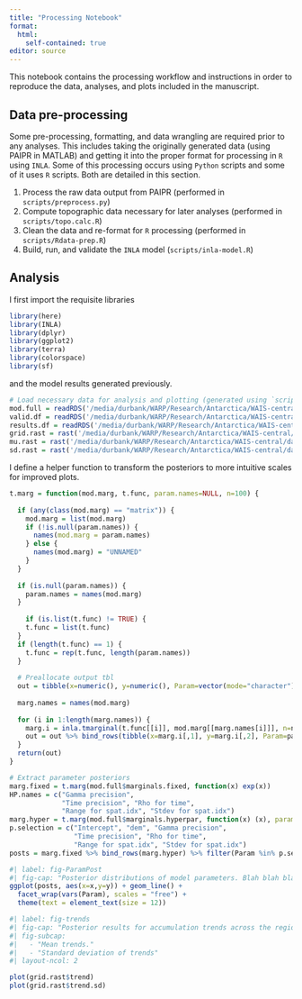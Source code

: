 ```yaml
---
title: "Processing Notebook"
format: 
  html:
    self-contained: true
editor: source
---
```


This notebook contains the processing workflow and instructions in order to reproduce the data, analyses, and plots included in the manuscript.

## Data pre-processing

Some pre-processing, formatting, and data wrangling are required prior to any analyses.
This includes taking the originally generated data (using PAIPR in MATLAB) and getting it into the proper format for processing in `R` using `INLA`.
Some of this processing occurs using `Python` scripts and some of it uses `R` scripts.
Both are detailed in this section.

1. Process the raw data output from PAIPR (performed in `scripts/preprocess.py`)
2. Compute topographic data necessary for later analyses (performed in `scripts/topo.calc.R`)
3. Clean the data and re-format for `R` processing (performed in `scripts/Rdata-prep.R`)
4. Build, run, and validate the `INLA` model (`scripts/inla-model.R`)

## Analysis

I first import the requisite libraries

```r
library(here)
library(INLA)
library(dplyr)
library(ggplot2)
library(terra)
library(colorspace)
library(sf)
```

and the model results generated previously.

```r
# Load necessary data for analysis and plotting (generated using `scripts/article-script.R)
mod.full = readRDS('/media/durbank/WARP/Research/Antarctica/WAIS-central/data/interim-models/mod-full.skip10.cut5.rds')
valid.df = readRDS('/media/durbank/WARP/Research/Antarctica/WAIS-central/data/dfs/valid.df.rds')
results.df = readRDS('/media/durbank/WARP/Research/Antarctica/WAIS-central/data/dfs/results.df.rds')
grid.rast = rast('/media/durbank/WARP/Research/Antarctica/WAIS-central/data/rasters/grid.tif')
mu.rast = rast('/media/durbank/WARP/Research/Antarctica/WAIS-central/data/rasters/mu.tif')
sd.rast = rast('/media/durbank/WARP/Research/Antarctica/WAIS-central/data/rasters/sd.tif')
```

I define a helper function to transform the posteriors to more intuitive scales for improved plots.
```r
t.marg = function(mod.marg, t.func, param.names=NULL, n=100) {
  
  if (any(class(mod.marg) == "matrix")) {
    mod.marg = list(mod.marg)
    if (!is.null(param.names)) {
      names(mod.marg = param.names)
    } else {
      names(mod.marg) = "UNNAMED"
    }
  }
  
  if (is.null(param.names)) {
    param.names = names(mod.marg)
  }
  
    if (is.list(t.func) != TRUE) {
    t.func = list(t.func)
  }
  if (length(t.func) == 1) {
    t.func = rep(t.func, length(param.names))
  }
  
  # Preallocate output tbl
  out = tibble(x=numeric(), y=numeric(), Param=vector(mode="character"))
  
  marg.names = names(mod.marg)
  
  for (i in 1:length(marg.names)) {
    marg.i = inla.tmarginal(t.func[[i]], mod.marg[[marg.names[i]]], n=n)
    out = out %>% bind_rows(tibble(x=marg.i[,1], y=marg.i[,2], Param=param.names[i]))
  }
  return(out)
}
```

```r
# Extract parameter posteriors
marg.fixed = t.marg(mod.full$marginals.fixed, function(x) exp(x))
HP.names = c("Gamma precision", 
             "Time precision", "Rho for time", 
             "Range for spat.idx", "Stdev for spat.idx")
marg.hyper = t.marg(mod.full$marginals.hyperpar, function(x) (x), param.names = HP.names)
p.selection = c("Intercept", "dem", "Gamma precision", 
                "Time precision", "Rho for time", 
                "Range for spat.idx", "Stdev for spat.idx")
posts = marg.fixed %>% bind_rows(marg.hyper) %>% filter(Param %in% p.selection)
```

```r
#| label: fig-ParamPost
#| fig-cap: "Posterior distributions of model parameters. Blah blah blah."
ggplot(posts, aes(x=x,y=y)) + geom_line() + 
  facet_wrap(vars(Param), scales = "free") + 
  theme(text = element_text(size = 12))  
```







```r
#| label: fig-trends
#| fig-cap: "Posterior results for accumulation trends across the region."
#| fig-subcap: 
#|   - "Mean trends."
#|   - "Standard deviation of trends"
#| layout-ncol: 2

plot(grid.rast$trend)
plot(grid.rast$trend.sd)
```